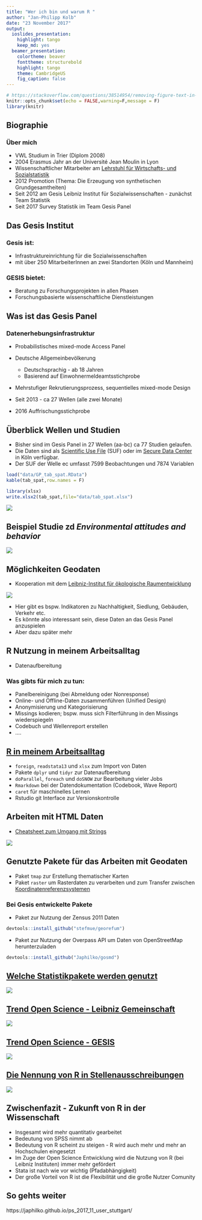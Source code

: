 ```yaml
---
title: "Wer ich bin und warum R "
author: "Jan-Philipp Kolb"
date: "23 November 2017"
output: 
  ioslides_presentation: 
    highlight: tango
    keep_md: yes
  beamer_presentation: 
    colortheme: beaver
    fonttheme: structurebold
    highlight: tango
    theme: CambridgeUS
    fig_caption: false
---
```


```r
# https://stackoverflow.com/questions/38514954/removing-figure-text-in-rmarkdown
knitr::opts_chunk$set(echo = FALSE,warning=F,message = F)
library(knitr)
```

## Biographie

### Über mich

- VWL Studium in Trier (Diplom 2008)
- 2004 Erasmus Jahr an der Université Jean Moulin in Lyon
- Wissenschaftlicher Mitarbeiter am [Lehrstuhl für Wirtschafts- und Sozialstatistik](https://www.uni-trier.de/index.php?id=35894)
- 2012 Promotion (Thema: Die Erzeugung von synthetischen Grundgesamtheiten)
- Seit 2012 am Gesis Leibniz Institut für Sozialwissenschaften - zunächst Team Statistik
- Seit 2017 Survey Statistik im Team Gesis Panel


<!--
## Das Gesis Institut

### Fünf wissenschaftliche Abteilungen

- Datenarchiv für Sozialwissenschaften (DAS)
- Dauerbeobachtung der Gesellschaft (DBG)
- Computational Social Siences (CSS)
- Survey Design and Methodology (SDM)
- Wissenstechnologien für Sozialwissenschaften (WTS)
-->

## Das Gesis Institut 

### Gesis ist:

- Infrastruktureinrichtung für die Sozialwissenschaften
- mit über 250 MitarbeiterInnen an zwei Standorten (Köln und Mannheim)

### GESIS bietet:

- Beratung zu Forschungsprojekten in allen Phasen
- Forschungsbasierte wissenschaftliche Dienstleistungen

## Was ist das Gesis Panel

### Datenerhebungsinfrastruktur

- Probabilistisches mixed-mode Access Panel

- Deutsche Allgemeinbevölkerung
  - Deutschsprachig - ab 18 Jahren
  - Basierend auf Einwohnermeldeamtsstichprobe
- Mehrstufiger Rekrutierungsprozess, sequentielles mixed-mode Design
- Seit 2013 - ca 27 Wellen (alle zwei Monate)
- 2016 Auffrischungsstichprobe

## Überblick Wellen und Studien

- Bisher sind im Gesis Panel in 27 Wellen (aa-bc) ca 77 Studien gelaufen.
- Die Daten sind als [Scientific Use File](https://dbk.gesis.org/dbksearch/sdesc2.asp?db=d&no=5665) (SUF) oder im [Secure Data Center](https://www.gesis.org/angebot/daten-analysieren/weitere-sekundaerdaten/secure-data-center-sdc/) in Köln verfügbar.
- Der SUF der Welle ec umfasst 7599 Beobachtungen und 7874 Variablen
```r
load("data/GP_tab_spat.RData")
kable(tab_spat,row.names = F)
```

```r
library(xlsx)
write.xlsx2(tab_spat,file="data/tab_spat.xlsx")
```


![](figure/StudienSpatial.PNG)

## Beispiel Studie zd *Environmental attitudes and behavior* 
<!--
- Keywords: Environment; Attitudes; Beahavior
-->

![](figure/QuestionsStudy_zd.PNG)

## Möglichkeiten Geodaten

- Kooperation mit dem [Leibniz-Institut für ökologische Raumentwicklung](http://www.ioer-monitor.de/startseite/)

![](figure/ioerMonitor.PNG)

- Hier gibt es bspw. Indikatoren zu Nachhaltigkeit, Siedlung, Gebäuden, Verkehr etc. 
- Es könnte also interessant sein, diese Daten an das Gesis Panel anzuspielen
- Aber dazu später mehr

## R Nutzung in meinem Arbeitsalltag 

- Datenaufbereitung

### Was gibts für mich zu tun:

- Panelbereinigung (bei Abmeldung oder Nonresponse)
- Online- und Offline-Daten zusammenführen (Unified Design)
- Anonymisierung und Kategorisierung
- Missings kodieren; bspw. muss sich Filterführung in den Missings wiederspiegeln
- Codebuch und Wellenreport erstellen
- ....

## [R in meinem Arbeitsalltag](https://support.rstudio.com/hc/en-us/articles/201057987-Quick-list-of-useful-R-packages)

- `foreign`, `readstata13` und `xlsx` zum Import von Daten
- Pakete `dplyr` und `tidyr` zur Datenaufbereitung
- `doParallel`, `foreach` und `doSNOW` zur Bearbeitung vieler Jobs
- `Rmarkdown` bei der Datendokumentation (Codebook, Wave Report) 
- `caret` für maschinelles Lernen
- Rstudio git Interface zur Versionskontrolle

## Arbeiten mit HTML Daten

- [Cheatsheet zum Umgang mit Strings](file:///D:/Eigene%20Dateien/Downloads/strings.pdf)

![](figure/DruckversionFragebogen.PNG)

## Genutzte Pakete für das Arbeiten mit Geodaten

- Paket `tmap` zur Erstellung thematischer Karten
- Paket `raster` um Rasterdaten zu verarbeiten und zum Transfer zwischen [Koordinatenreferenzsystemen](https://de.wikipedia.org/wiki/Koordinatenreferenzsystem)


### Bei Gesis entwickelte Pakete

- Paket zur Nutzung der Zensus 2011 Daten 

```r
devtools::install_github("stefmue/georefum")
```

- Paket zur Nutzung der Overpass API um Daten von OpenStreetMap herunterzuladen

```r
devtools::install_github("Japhilko/gosmd")
```


## [Welche Statistikpakete werden genutzt](http://blog.revolutionanalytics.com/2013/10/r-usage-skyrocketing-rexer-poll.html)

![](http://revolution-computing.typepad.com/.a/6a010534b1db25970b019b00077267970b-800wi)

## [Trend Open Science - Leibniz Gemeinschaft](https://www.leibniz-gemeinschaft.de/forschung/open-science/)

![](figure/Leibniz_openScience.PNG)

## [Trend Open Science - GESIS](https://www.gesis.org/forschung/angewandte-informatik/open-science/)

![](figure/Gesis_openscience.PNG)


## [Die Nennung von R in Stellenausschreibungen](http://blog.revolutionanalytics.com/2017/02/job-trends-for-r-and-python.html)

![](http://revolution-computing.typepad.com/.a/6a010534b1db25970b01b7c8d42886970b-800wi)

## Zwischenfazit - Zukunft von R in der Wissenschaft

- Insgesamt wird mehr quantitativ gearbeitet
- Bedeutung von SPSS nimmt ab
- Bedeutung von R scheint zu steigen - R wird auch mehr und mehr an Hochschulen eingesetzt
- Im Zuge der Open Science Entwicklung wird die Nutzung von R (bei Leibniz Instituten) immer mehr gefördert
- Stata ist nach wie vor wichtig (Pfadabhängigkeit)
- Der große Vorteil von R ist die Flexibilität und die große Nutzer Comunity

## So gehts weiter

https://japhilko.github.io/ps_2017_11_user_stuttgart/




<!--
http://sharpsightlabs.com/blog/r-recommend-data-science/

http://r4stats.com/articles/popularity/

https://www.kdnuggets.com/2013/12/poll-results-r-leading-python-gaining.html
-->
